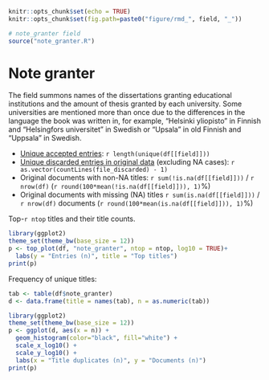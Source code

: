 ```r
knitr::opts_chunk$set(echo = TRUE)
knitr::opts_chunk$set(fig.path=paste0("figure/rmd_", field, "_"))
```

```r
# note_granter field
source("note_granter.R")
```

# Note granter

The field summons names of the dissertations granting educational institutions and the amount of thesis granted by each university. Some universities are mentioned more than once due to the differences in the language the book was written in, for example, "Helsinki yliopisto" in Finnish and "Helsingfors universitet" in Swedish or "Upsala" in old Finnish and "Uppsala" in Swedish. 

* [Unique accepted entries](dataTable/data_table.html?path=../output.tables/note_granter_accepted.csv): `r length(unique(df[[field]]))`
* [Unique discarded entries in original data](dataTable/data_table.html?path=../output.tables/note_granter_discarded.csv) (excluding NA cases): `r as.vector(countLines(file_discarded) - 1)`
* Original documents with non-NA titles: `r sum(!is.na(df[[field]]))` / `r nrow(df)` (`r round(100*mean(!is.na(df[[field]])), 1)`%)
* Original documents with missing (NA) titles `r sum(is.na(df[[field]]))` / `r nrow(df)` documents (`r round(100*mean(is.na(df[[field]])), 1)`%)

 
 Top-`r ntop` titles and their title counts.
 
```r
library(ggplot2)
theme_set(theme_bw(base_size = 12))
p <- top_plot(df, "note_granter", ntop = ntop, log10 = TRUE)+
  labs(y = "Entries (n)", title = "Top titles")
print(p)
``` 

Frequency of unique titles:
  
```r
tab <- table(df$note_granter)
d <- data.frame(title = names(tab), n = as.numeric(tab))

library(ggplot2)
theme_set(theme_bw(base_size = 12))
p <- ggplot(d, aes(x = n)) +
  geom_histogram(color="black", fill="white") +
  scale_x_log10() +
  scale_y_log10() +
  labs(x = "Title duplicates (n)", y = "Documents (n)")
print(p)
```

 